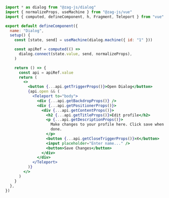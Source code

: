 ```jsx
import * as dialog from "@zag-js/dialog"
import { normalizeProps, useMachine } from "@zag-js/vue"
import { computed, defineComponent, h, Fragment, Teleport } from "vue"

export default defineComponent({
  name: "Dialog",
  setup() {
    const [state, send] = useMachine(dialog.machine({ id: "1" }))

    const apiRef = computed(() =>
      dialog.connect(state.value, send, normalizeProps),
    )

    return () => {
      const api = apiRef.value
      return (
        <>
          <button {...api.getTriggerProps()}>Open Dialog</button>
          {api.open && (
            <Teleport to="body">
              <div {...api.getBackdropProps()} />
              <div {...api.getPositionerProps()}>
                <div {...api.getContentProps()}>
                  <h2 {...api.getTitleProps()}>Edit profile</h2>
                  <p {...api.getDescriptionProps()}>
                    Make changes to your profile here. Click save when you are
                    done.
                  </p>
                  <button {...api.getCloseTriggerProps()}>X</button>
                  <input placeholder="Enter name..." />
                  <button>Save Changes</button>
                </div>
              </div>
            </Teleport>
          )}
        </>
      )
    }
  },
})
```
